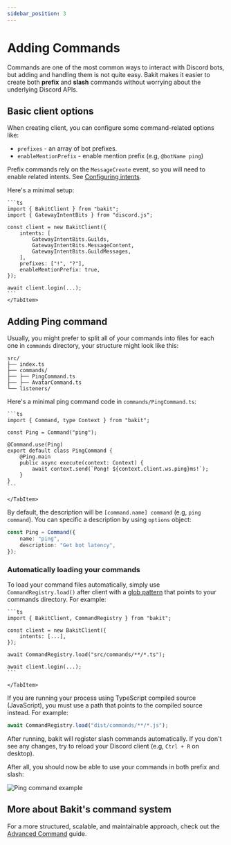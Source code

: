 ```yaml
---
sidebar_position: 3
---
```



# Adding Commands

Commands are one of the most common ways to interact with Discord bots, but adding and handling them is not quite easy.
Bakit makes it easier to create both **prefix** and **slash** commands without worrying about the underlying Discord APIs.

## Basic client options

When creating client, you can configure some command-related options like:

- `prefixes` - an array of bot prefixes.
- `enableMentionPrefix` - enable mention prefix (e.g, `@botName ping`)

<Admonition type="info" title="Configuring intents">

Prefix commands rely on the `MessageCreate` event, so you will need to enable related intents. See [Configuring intents](/docs/getting-started/quick-start#configuring-intents).

</Admonition>

Here's a minimal setup:

<Tabs>
	<TabItem value="code" label="src/index.ts">
	
	```ts
	import { BakitClient } from "bakit";
	import { GatewayIntentBits } from "discord.js";

    const client = new BakitClient({
    	intents: [
    		GatewayIntentBits.Guilds,
    		GatewayIntentBits.MessageContent,
    		GatewayIntentBits.GuildMessages,
    	],
    	prefixes: ["!", "?"],
    	enableMentionPrefix: true,
    });

    await client.login(...);
    ```
    </TabItem>

</Tabs>

## Adding Ping command

Usually, you might prefer to split all of your commands into files for each one in `commands` directory, your structure might look like this:

```
src/
├── index.ts
├── commands/
├── ├── PingCommand.ts
├── ├── AvatarCommand.ts
└── listeners/
```

Here's a minimal ping command code in `commands/PingCommand.ts`:

<Tabs>
	<TabItem value="code" label="src/commands/PingCommand.ts">
	
	```ts
	import { Command, type Context } from "bakit";

    const Ping = Command("ping");

    @Command.use(Ping)
    export default class PingCommand {
    	@Ping.main
    	public async execute(context: Context) {
    		await context.send(`Pong! ${context.client.ws.ping}ms!`);
    	}
    }
    ```

    </TabItem>

</Tabs>

By default, the description will be `[command.name] command` (e.g, `ping command`). You can specific a description by using `options` object:

```ts
const Ping = Command({
	name: "ping",
	description: "Get bot latency",
});
```

### Automatically loading your commands

To load your command files automatically, simply use `CommandRegistry.load()` after client with a [glob pattern](https://www.malikbrowne.com/blog/a-beginners-guide-glob-patterns/) that points to your commands directory. 
For example:

<Tabs>
	<TabItem value="code" label="src/index.ts">
	
	```ts
	import { BakitClient, CommandRegistry } from "bakit";

    const client = new BakitClient({
    	intents: [...],
    });

    await CommandRegistry.load("src/commands/**/*.ts");

    await client.login(...);
    ```

    </TabItem>

</Tabs>

<Admonition type="caution" title="Use a correct path to your source code">
	
If you are running your process using TypeScript compiled source (JavaScript), you must use a path that points to the compiled source instead. For example:

```ts
await CommandRegistry.load("dist/commands/**/*.js");
```

</Admonition>

<Admonition type="info" title="Load handlers in parallel">

</Admonition>

After running, bakit will register slash commands automatically. If you don't see any changes, try to reload your Discord client (e.g, `Ctrl + R` on desktop).

After all, you should now be able to use your commands in both prefix and slash:

![Ping command example](/img/ping-example.png)

## More about Bakit's command system

For a more structured, scalable, and maintainable approach, check out the [Advanced Command](/docs/category/command) guide.  
